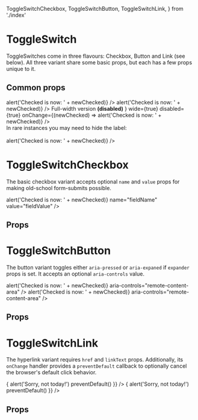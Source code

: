 
  ToggleSwitchCheckbox,
  ToggleSwitchButton,
  ToggleSwitchLink,
} from './index'

<Meta title="Form/ToggleSwitch" />

# ToggleSwitch

ToggleSwitches come in three flavours: Checkbox, Button and Link (see below).
All three variant share some basic props, but each has a few props unique to it.

## Common props

<Canvas>
  <Story name="Default">
    <ToggleSwitchCheckbox
      label="Basic Toggle Switch"
      checked={false}
      onChange={(newChecked) => alert('Checked is now: ' + newChecked)}
    />
    <ToggleSwitchCheckbox
      label="Large version (ckecked)"
      large={true}
      checked={true}
      onChange={(newChecked) => alert('Checked is now: ' + newChecked)}
    />
    <ToggleSwitchCheckbox
      label={
        <>
          Full-width version <strong>(disabled)</strong>
        </>
      }
      wide={true}
      disabled={true}
      onChange={(newChecked) => alert('Checked is now: ' + newChecked)}
    />
    <div>In rare instances you may need to hide the label:</div>
    <br />
    <ToggleSwitchCheckbox
      label="The label is still required!"
      hiddenLabel={true}
      onChange={(newChecked) => alert('Checked is now: ' + newChecked)}
    />
  </Story>
</Canvas>

# ToggleSwitchCheckbox

The basic checkbox variant accepts optional `name` and `value` props
for making old-school form-submits possible.

<Canvas>
  <Story name="ToggleSwitchCheckbox">
    <ToggleSwitchCheckbox
      label="Named Toggle Switch Checkbox"
      checked={false}
      onChange={(newChecked) => alert('Checked is now: ' + newChecked)}
      name="fieldName"
      value="fieldValue"
    />
  </Story>
</Canvas>

## Props

<ArgsTable of={ToggleSwitchCheckbox} />

# ToggleSwitchButton

The button variant toggles either `aria-pressed` or `aria-expaned`
if `expander` props is set. It accepts an optional `aria-controls` value.

<Canvas>
  <Story name="ToggleSwitchButton">
    <ToggleSwitchButton
      label="Basic aria-pressed Toggle Switch"
      checked={false}
      onChange={(newChecked) => alert('Checked is now: ' + newChecked)}
      aria-controls="remote-content-area"
    />
    <ToggleSwitchButton
      label="Basic aria-expanded Switch"
      expander={true}
      onChange={(newChecked) => alert('Checked is now: ' + newChecked)}
      aria-controls="remote-content-area"
    />
  </Story>
</Canvas>

## Props

<ArgsTable of={ToggleSwitchButton} />

# ToggleSwitchLink

The hyperlink variant requires `href` and `linkText` props. Additionally,
its `onChange` handler provides a `preventDefault` callback to optionally
cancel the browser's default click behavior.

<Canvas>
  <Story name="ToggleSwitchLink">
    <ToggleSwitchLink
      label="Simple Toggle Switch link"
      linkText={'Switch the ToggleSwitch off'}
      href="/some/resource/?off"
      checked={true}
      onChange={(newChecked, preventDefault) => {
        alert('Sorry, not today!')
        preventDefault()
      }}
    />
    <ToggleSwitchLink
      label="Simple Toggle Switch link"
      linkText={'Switch the ToggleSwitch back on'}
      href="/some/resource/?on"
      checked={false}
      onChange={(newChecked, preventDefault) => {
        alert('Sorry, not today!')
        preventDefault()
      }}
    />
  </Story>
</Canvas>

## Props

<ArgsTable of={ToggleSwitchLink} />
